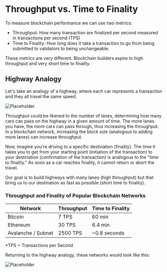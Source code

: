 # Throughput vs. Time to Finality

To measure blockchain performance we can use two metrics:

- Throughput: How many transaction are finalized per second measured in transactions per second (TPS)
- Time to Finality: How long does it take a transaction to go from being submitted to validators to being unchangeable. 

These metrics are very different. Blockchain builders aspire to high throughput and very short time to finality.

## Highway Analogy
Let's take an analogy of a highway, where each car represents a transaction and they all travel the same speed.

![Placeholder](https://images.unsplash.com/photo-1511285605577-4d62fb50d2f7?w=500&auto=format&fit=crop&q=60&ixlib=rb-4.0.3&ixid=M3wxMjA3fDB8MHxzZWFyY2h8MTF8fHBsYWNlaG9sZGVyfGVufDB8fDB8fHww "First round of subsampled voting")

Throughput could be likened to the number of lanes, determining how many cars can pass on the highway in a given amount of time. The more lanes you have, the more cars can pass through, thus increasing the throughput. In a blockchain network, increasing the block size (analogous to adding more lanes) can increase throughput.

Now, imagine you're driving to a specific destination (finality). The time it takes you to get from your starting point (initiation of the transaction) to your destination (confirmation of the transaction) is analogous to the "time to finality." As soon as a car reaches finality, it cannot return or abort the travel.

Our goal is to build highways with many lanes (high throughput) but that bring us to our destination as fast as possible (short time to finality).

### Throughput and Finality of Popular Blockchain Networks
|Network|Throughput|Time to Finality|
|---|---|---|
|Bitcoin|7 TPS|60 min|
|Ethereum|30 TPS|6.4 min|
|Avalanche / Subnet|2500 TPS|~0.8 seconds|

*TPS = Transactions per Second

Returning to the highway analogy, these networks would look like this:

![Placeholder](https://images.unsplash.com/photo-1511285605577-4d62fb50d2f7?w=500&auto=format&fit=crop&q=60&ixlib=rb-4.0.3&ixid=M3wxMjA3fDB8MHxzZWFyY2h8MTF8fHBsYWNlaG9sZGVyfGVufDB8fDB8fHww "First round of subsampled voting")


